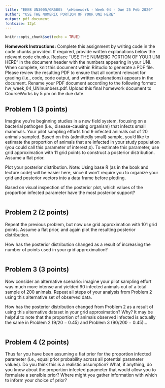 ```yaml
---
title: "EEEB UN3005/GR5005  \nHomework - Week 04 - Due 25 Feb 2020"
author: "USE THE NUMERIC PORTION OF YOUR UNI HERE"
output: pdf_document
fontsize: 12pt
---
```


```r

knitr::opts_chunk$set(echo = TRUE)
```


**Homework Instructions:** Complete this assignment by writing code in the code chunks provided. If required, provide written explanations below the relevant code chunks. Replace "USE THE NUMERIC PORTION OF YOUR UNI HERE" in the document header with the numbers appearing in your UNI. When complete, knit this document within RStudio to generate a PDF file. Please review the resulting PDF to ensure that all content relevant for grading (i.e., code, code output, and written explanations) appears in the document. Rename your PDF document according to the following format: hw_week_04_UNInumbers.pdf. Upload this final homework document to CourseWorks by 5 pm on the due date.


## Problem 1 (3 points)

Imagine you're beginning studies in a new field system, focusing on a bacterial pathogen (i.e., disease-causing organism) that infects small mammals. Your pilot sampling efforts find 9 infected animals out of 20 animals sampled. Based on this (admittedly small) sample, you'd like to estimate the proportion of animals that are infected in your study population (you could call this parameter of interest *p*). To estimate this parameter, use grid approximation with 11 grid points to construct a posterior distribution. Assume a flat prior.

Plot your posterior distribution. Note: Using base R (as in the book and lecture code) will be easier here, since it won't require you to organize your grid and posterior vectors into a data frame before plotting.

Based on visual inspection of the posterior plot, which values of the proportion infected parameter have the most posterior support?

```r

```


## Problem 2 (2 points)

Repeat the previous problem, but now use grid approximation with 101 grid points. Assume a flat prior, and again plot the resulting posterior distribution.

How has the posterior distribution changed as a result of increasing the number of points used in your grid approximation?

```r

```


## Problem 3 (3 points)

Now consider an alternative scenario: imagine your pilot sampling effort was much more intense and yielded 90 infected animals out of a total sample of 200 animals. Repeat all steps of your analysis from Problem 2 using this alternative set of observed data.

How has the posterior distribution changed from Problem 2 as a result of using this alternative dataset in your grid approximation? Why? It may be helpful to note that the proportion of animals observed infected is actually the same in Problem 2 (9/20 = 0.45) and Problem 3 (90/200 = 0.45)...

```r

```


## Problem 4 (2 points)

Thus far you have been assuming a flat prior for the proportion infected parameter (i.e., equal prior probability across all potential parameter values). Do you think this is a realistic assumption? What, if anything, do you know about the proportion infected parameter that would allow you to formulate a sensible prior? Where might you gather information with which to inform your choice of prior?
